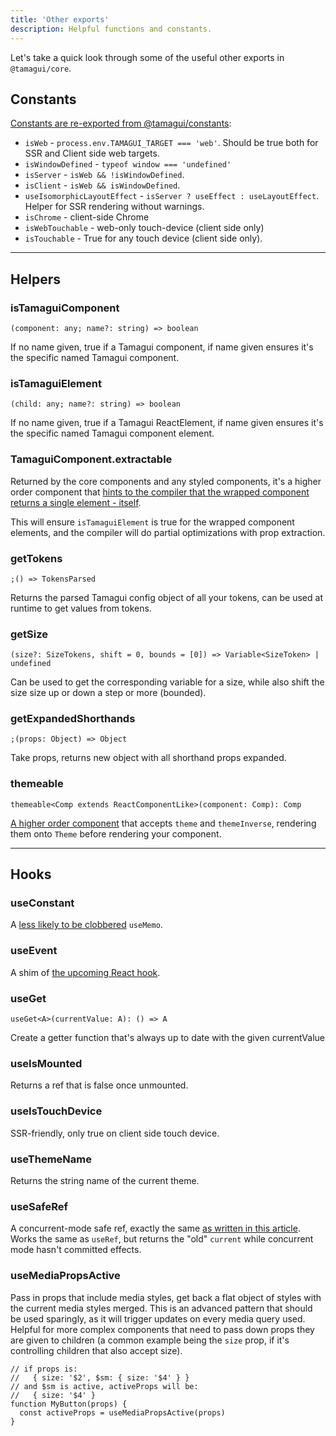 ```yaml
---
title: 'Other exports'
description: Helpful functions and constants.
---
```


Let's take a quick look through some of the useful other exports in `@tamagui/core`.

## Constants

[Constants are re-exported from @tamagui/constants](https://github.com/tamagui/tamagui/blob/master/packages/constants/src/constants.ts):

- `isWeb` - `process.env.TAMAGUI_TARGET === 'web'`. Should be true both for SSR and Client side web targets.
- `isWindowDefined` - `typeof window === 'undefined'`
- `isServer` - `isWeb && !isWindowDefined`.
- `isClient` - `isWeb && isWindowDefined`.
- `useIsomorphicLayoutEffect` - `isServer ? useEffect : useLayoutEffect`. Helper for SSR rendering without warnings.
- `isChrome` - client-side Chrome
- `isWebTouchable` - web-only touch-device (client side only)
- `isTouchable` - True for any touch device (client side only).

---

## Helpers

### isTamaguiComponent

```tsx
(component: any; name?: string) => boolean
```

If no name given, true if a Tamagui component, if name given ensures it's the specific named Tamagui component.

### isTamaguiElement

```tsx
(child: any; name?: string) => boolean
```

If no name given, true if a Tamagui ReactElement, if name given ensures it's the specific named Tamagui component element.

### TamaguiComponent.extractable

Returned by the core components and any styled components, it's a higher order component that [hints to the compiler that the wrapped component returns a single element - itself](https://github.com/tamagui/tamagui/blob/296a71b74d3020a28e3bafd1abb748a67d535be4/packages/tamagui/src/views/Anchor.tsx#L22).

This will ensure `isTamaguiElement` is true for the wrapped component elements, and the compiler will do partial optimizations with prop extraction.

### getTokens

```tsx
;() => TokensParsed
```

Returns the parsed Tamagui config object of all your tokens, can be used at runtime to get values from tokens.

### getSize

```tsx
(size?: SizeTokens, shift = 0, bounds = [0]) => Variable<SizeToken> | undefined
```

Can be used to get the corresponding variable for a size, while also shift the size size up or down a step or more (bounded).

### getExpandedShorthands

```tsx
;(props: Object) => Object
```

Take props, returns new object with all shorthand props expanded.

### themeable

```tsx
themeable<Comp extends ReactComponentLike>(component: Comp): Comp
```

[A higher order component](https://github.com/tamagui/tamagui/blob/master/packages/core/src/helpers/themeable.tsx) that accepts `theme` and `themeInverse`, rendering them onto `Theme` before rendering your component.

---

## Hooks

### useConstant

A [less likely to be clobbered](https://reactjs.org/docs/hooks-faq.html#how-to-create-expensive-objects-lazily) `useMemo`.

### useEvent

A shim of [the upcoming React hook](https://github.com/reactjs/rfcs/blob/useevent/text/0000-useevent.md).

### useGet

```tsx
useGet<A>(currentValue: A): () => A
```

Create a getter function that's always up to date with the given currentValue

### useIsMounted

Returns a ref that is false once unmounted.

### useIsTouchDevice

SSR-friendly, only true on client side touch device.

### useThemeName

Returns the string name of the current theme.

### useSafeRef

A concurrent-mode safe ref, exactly the same [as written in this article](https://dev.to/uhyo_/a-concurrent-mode-safe-version-of-useref-1325). Works the same as `useRef`, but returns the "old" `current` while concurrent mode hasn't committed effects.

### useMediaPropsActive

Pass in props that include media styles, get back a flat object of styles with the current media styles merged. This is an advanced pattern that should be used sparingly, as it will trigger updates on every media query used. Helpful for more complex components that need to pass down props they are given to children (a common example being the `size` prop, if it's controlling children that also accept size).

```tsx
// if props is:
//   { size: '$2', $sm: { size: '$4' } }
// and $sm is active, activeProps will be:
//   { size: '$4' }
function MyButton(props) {
  const activeProps = useMediaPropsActive(props)
}
```
